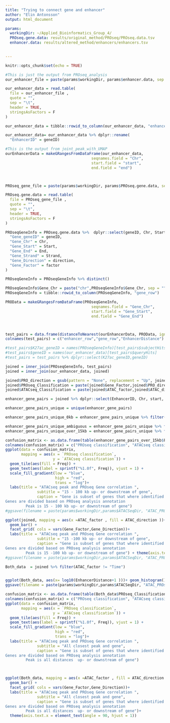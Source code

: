 ```yaml
---
title: "Trying to connect gene and enhancer"
author: "Elin Antonsson"
output: html_document

params:
  workingDir: ~/Applied_Bioinformatics_Group_4/
  PROseq.gene.data: results/original_method/PROseq/PROseq.data.tsv
  enhancer.data: results/altered_method/enhancers/enhancers.tsv

  
---
```


```r
knitr::opts_chunk$set(echo = TRUE)
```


```r

#This is just the output from PROseq_analysis
our_enhancer_file = paste(params$workingDir, params$enhancer.data, sep = "")

our_enhancer_data = read.table(
  file = our_enhancer_file ,
  quote = "",
  sep = "\t",
  header = TRUE,
  stringsAsFactors = F
)

our_enhancer_data = tibble::rowid_to_column(our_enhancer_data, "enhancer_row")

our_enhancer_data= our_enhancer_data %>% dplyr::rename(
  "EnhancerID" = geneID)

#This is the output from joint_peak_with_UMAP
ourEnhancerData = makeGRangesFromDataFrame(our_enhancer_data,
                                      seqnames.field = "Chr", 
                                      start.field = "start", 
                                      end.field = "end")



PROseq_gene_file = paste(params$workingDir, params$PROseq.gene.data, sep = "")

PROseq.gene.data = read.table(
  file = PROseq_gene_file ,
  quote = "",
  sep = "\t",
  header = TRUE,
  stringsAsFactors = F
)

PROseqGeneInfo = PROseq.gene.data %>%  dplyr::select(geneID, Chr, Start, End, Strand, direction, factor) %>% dplyr::rename(
  "Gene_geneID" = geneID,
  "Gene_Chr" = Chr,
  "Gene_Start" = Start,
  "Gene_End" = End,
  "Gene_Strand" = Strand,
  "Gene_Direction" = direction,
  "Gene_Factor" = factor
)

PROseqGeneInfo = PROseqGeneInfo %>% distinct()

PROseqGeneInfo$Gene_Chr = paste("chr",PROseqGeneInfo$Gene_Chr, sep = "")
PROseqGeneInfo = tibble::rowid_to_column(PROseqGeneInfo, "gene_row")

PROData = makeGRangesFromDataFrame(PROseqGeneInfo,
                                      seqnames.field = "Gene_Chr", 
                                      start.field = "Gene_Start", 
                                      end.field = "Gene_End")



test_pairs = data.frame(distanceToNearest(ourEnhancerData, PROData, ignore.strand=TRUE))
colnames(test_pairs) = c("enhancer_row","gene_row","EnhancerDistance")

#test_pairs$K27ac_geneID = names(PROseqGeneInfo)[test_pairs$subjectHits]
#test_pairs$geneID = names(our_enhancer_data)[test_pairs$queryHits]
#test_pairs = test_pairs %>% dplyr::select(K27ac_geneID,geneID)

joined = inner_join(PROseqGeneInfo, test_pairs)
joined = inner_join(our_enhancer_data, joined)

joined$PRO_direction = gsub(pattern = "None", replacement = "Up", joined$Gene_Direction)
joined$PROseq_Classification = paste(joined$Gene_Factor,joined$PRO_direction, sep = " " )
joined$ATACseq_Classification = paste(joined$ATAC_factor,joined$ATAC_direction, sep = " " )

enhancer_gene_pairs = joined %>% dplyr::select(EnhancerID, Chr, start, end, Gene_geneID, Gene_Chr, Gene_Start, Gene_End, EnhancerDistance, PROseq_Classification, ATACseq_Classification)

enhancer_gene_pairs_unique = unique(enhancer_gene_pairs)

```

```r
enhancer_gene_pairs_unique_0kb = enhancer_gene_pairs_unique %>% filter(EnhancerDistance == 0 )  

enhancer_gene_pairs_unique_ambiguous = enhancer_gene_pairs_unique %>% filter(EnhancerDistance == 0 & EnhancerDistance < 1500 )  
enhancer_gene_pairs_unique_over_15kb = enhancer_gene_pairs_unique %>% filter(EnhancerDistance > 1500 )  
```

```r


confusion_matrix <- as.data.frame(table(enhancer_gene_pairs_over_15kb$PROseq_Classification, enhancer_gene_pairs_over_15kb$ATACseq_Classification))
colnames(confusion_matrix) = c("PROseq classification", "ATACseq classification", "Freq")
ggplot(data = confusion_matrix,
       mapping = aes(x = `PROseq classification`,
                     y = `ATACseq classification`)) + 
  geom_tile(aes(fill = Freq)) +
  geom_text(aes(label = sprintf("%1.0f", Freq)), vjust = 1) +
  scale_fill_gradient(low = "blue",
                      high = "red",
                      trans = "log")+ 
  labs(title = "ATACseq peak and PROseq Gene correlation ",
              subtitle = "15 - 100 kb up- or downstream of gene",
              caption = "Gene is subset of genes that where identified using PROseq data
Genes are divided based on PROseq analysis annotation
         Peak is 15 - 100 kb up- or downstream of gene") 
#ggsave(filename = paste(params$workingDir,params$ATACSeqDir, "ATAC_PROseqCorrelation_100kb.pdf", sep="/"), width = 8)

ggplot(joined, mapping = aes(x =ATAC_factor , fill = ATAC_direction ))+ 
  geom_bar() + 
  facet_grid( cols = vars(Gene_Factor,Gene_Direction))+ 
  labs(title = "ATACseq peak and PROseq Gene correlation ",
              subtitle = "15 -100 kb up- or downstream of gene",
              caption = "Gene is subset of genes that where identified using PROseq data
Genes are divided based on PROseq analysis annotation
         Peak is 15 -100 kb up- or downstream of gene") + theme(axis.text.x = element_text(angle = 90, hjust = 1))
#ggsave(filename = paste(params$workingDir,params$ATACSeqDir, "ATAC_PROseqCorrelation_100kb.barplot.pdf", sep="/"), width = 8)

```


```r

Both_data  = joined %>% filter(ATAC_factor != "Time")


ggplot(Both_data, aes(x= log10(EnhancerDistance+1 )))+ geom_histogram()
ggsave(filename = paste(params$workingDir,params$ATACSeqDir, "ATAC_PROseqCorrelation_distance.pdf", sep="/"), width = 8)

confusion_matrix <- as.data.frame(table(Both_data$PROseq_Classification, Both_data$ATACseq_Classification))
colnames(confusion_matrix) = c("PROseq classification", "ATACseq classification", "Freq")
ggplot(data = confusion_matrix,
       mapping = aes(x = `PROseq classification`,
                     y = `ATACseq classification`)) + 
  geom_tile(aes(fill = Freq)) +
  geom_text(aes(label = sprintf("%1.0f", Freq)), vjust = 1) +
  scale_fill_gradient(low = "blue",
                      high = "red",
                      trans = "log")+ 
  labs(title = "ATACseq peak and PROseq Gene correlation ",
              subtitle = "All closest peak and gene",
              caption = "Gene is subset of genes that where identified using PROseq data
Genes are divided based on PROseq analysis annotation
         Peak is all distances  up- or downstream of gene") 



ggplot(Both_data, mapping = aes(x =ATAC_factor , fill = ATAC_direction ))+ 
  geom_bar() + 
  facet_grid( cols = vars(Gene_Factor,Gene_Direction))+ 
  labs(title = "ATACseq peak and PROseq Gene correlation ",
              subtitle = "All closest peak and gene",
              caption = "Gene is subset of genes that where identified using PROseq data
Genes are divided based on PROseq analysis annotation
         Peak is all distances  up- or downstream of gene")+
  theme(axis.text.x = element_text(angle = 90, hjust = 1))



```



